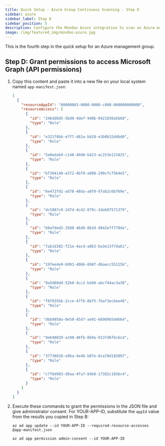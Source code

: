 ```yaml
---
title: Quick Setup - Azure Group Continuous Scanning - Step D
sidebar: azure
sidebar_label: Step D
sidebar_position: 5
description: Configure the Mondoo Azure integration to scan an Azure management group. Step D is to grant permissions to access Microsoft Graph (API permissions).
image: /img/featured_img/mondoo-azure.jpg
---
```


This is the fourth step in the quick setup for an Azure management group.

## Step D: Grant permissions to access Microsoft Graph (API permissions)

1. Copy this content and paste it into a new file on your local system named `app-manifest.json`:

   ```json
   [
     {
       "resourceAppId": "00000003-0000-0000-c000-000000000000",
       "resourceAccess": [
         {
           "id": "246dd0d5-5bd0-4def-940b-0421030a5b68",
           "type": "Role"
         },
         {
           "id": "e321f0bb-e7f7-481e-bb28-e3b0b32d4bd0",
           "type": "Role"
         },
         {
           "id": "5e0edab9-c148-49d0-b423-ac253e121825",
           "type": "Role"
         },
         {
           "id": "bf394140-e372-4bf9-a898-299cfc7564e5",
           "type": "Role"
         },
         {
           "id": "6e472fd1-ad78-48da-a0f0-97ab2c6b769e",
           "type": "Role"
         },
         {
           "id": "dc5007c0-2d7d-4c42-879c-2dab87571379",
           "type": "Role"
         },
         {
           "id": "b0afded3-3588-46d8-8b3d-9842eff778da",
           "type": "Role"
         },
         {
           "id": "7ab1d382-f21e-4acd-a863-ba3e13f7da61",
           "type": "Role"
         },
         {
           "id": "197ee4e9-b993-4066-898f-d6aecc55125b",
           "type": "Role"
         },
         {
           "id": "9a5d68dd-52b0-4cc2-bd40-abcf44ac3a30",
           "type": "Role"
         },
         {
           "id": "f8f035bb-2cce-47fb-8bf5-7baf3ecbee48",
           "type": "Role"
         },
         {
           "id": "dbb9058a-0e50-45d7-ae91-66909b5d4664",
           "type": "Role"
         },
         {
           "id": "9e640839-a198-48fb-8b9a-013fd6f6cbcd",
           "type": "Role"
         },
         {
           "id": "37730810-e9ba-4e46-b07e-8ca78d182097",
           "type": "Role"
         },
         {
           "id": "c7fbd983-d9aa-4fa7-84b8-17382c103bc4",
           "type": "Role"
         }
       ]
     }
   ]
   ```

2. Execute these commands to grant the permissions in the JSON file and give administrator consent. For YOUR-APP-ID, substitute the `appId` value from the results you copied in Step B:

   ```
   az ad app update --id YOUR-APP-ID --required-resource-accesses @app-manifest.json

   az ad app permission admin-consent --id YOUR-APP-ID
   ```

